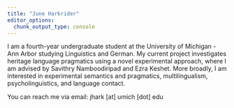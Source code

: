 ```yaml
---
title: "June Harkrider"
editor_options: 
  chunk_output_type: console
---
```



I am a fourth-year undergraduate student at the University of Michigan - Ann Arbor studying Linguistics and German. My current project investigates heritage language pragmatics using a novel experimental approach, where I am advised by Savithry Namboodiripad and Ezra Keshet. More broadly, I am interested in experimental semantics and pragmatics, multilingualism, psycholinguistics, and language contact. 

You can reach me via email: jhark [at] umich [dot] edu
